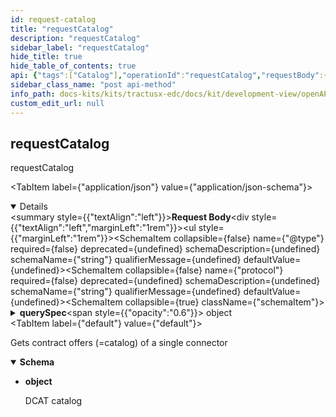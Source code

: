 ```yaml
---
id: request-catalog
title: "requestCatalog"
description: "requestCatalog"
sidebar_label: "requestCatalog"
hide_title: true
hide_table_of_contents: true
api: {"tags":["Catalog"],"operationId":"requestCatalog","requestBody":{"content":{"application/json":{"schema":{"type":"object","properties":{"@type":{"type":"string","example":"https://w3id.org/edc/v0.0.1/ns/CatalogRequest"},"protocol":{"type":"string","example":null},"querySpec":{"type":"object","properties":{"@type":{"type":"string","example":"https://w3id.org/edc/v0.0.1/ns/QuerySpec"},"filterExpression":{"type":"array","example":null,"items":{"type":"object","properties":{"@type":{"type":"string","example":"https://w3id.org/edc/v0.0.1/ns/Criterion"},"operandLeft":{"type":"object","example":null},"operandRight":{"type":"object","example":null},"operator":{"type":"string","example":null}},"example":{"@context":{"edc":"https://w3id.org/edc/v0.0.1/ns/"},"@type":"Criterion","operandLeft":"fieldName","operator":"=","operandRight":"some value"}}},"limit":{"type":"integer","format":"int32","example":null},"offset":{"type":"integer","format":"int32","example":null},"sortField":{"type":"string","example":null},"sortOrder":{"type":"string","example":null,"enum":["ASC","DESC"]}},"example":{"@context":{"edc":"https://w3id.org/edc/v0.0.1/ns/"},"@type":"QuerySpec","offset":5,"limit":10,"sortOrder":"DESC","sortField":"fieldName","filterExpression":[]}}},"example":{"@context":{"edc":"https://w3id.org/edc/v0.0.1/ns/"},"@type":"CatalogRequest","providerUrl":"http://provider-address","protocol":"dataspace-protocol-http","querySpec":{"offset":0,"limit":50,"sortOrder":"DESC","sortField":"fieldName","filterExpression":[]}}}}}},"responses":{"default":{"description":"Gets contract offers (=catalog) of a single connector","content":{"application/json":{"schema":{"type":"object","description":"DCAT catalog","example":{"@id":"7df65569-8c59-4013-b1c0-fa14f6641bf2","@type":"dcat:Catalog","dcat:dataset":{"@id":"bcca61be-e82e-4da6-bfec-9716a56cef35","@type":"dcat:Dataset","odrl:hasPolicy":{"@id":"OGU0ZTMzMGMtODQ2ZS00ZWMxLThmOGQtNWQxNWM0NmI2NmY4:YmNjYTYxYmUtZTgyZS00ZGE2LWJmZWMtOTcxNmE1NmNlZjM1:NDY2ZTZhMmEtNjQ1Yy00ZGQ0LWFlZDktMjdjNGJkZTU4MDNj","@type":"odrl:Set","odrl:permission":{"odrl:target":"bcca61be-e82e-4da6-bfec-9716a56cef35","odrl:action":{"odrl:type":"http://www.w3.org/ns/odrl/2/use"},"odrl:constraint":{"odrl:and":[{"odrl:leftOperand":"https://w3id.org/edc/v0.0.1/ns/inForceDate","odrl:operator":{"@id":"odrl:gteq"},"odrl:rightOperand":"2023-07-07T07:19:58.585601395Z"},{"odrl:leftOperand":"https://w3id.org/edc/v0.0.1/ns/inForceDate","odrl:operator":{"@id":"odrl:lteq"},"odrl:rightOperand":"2023-07-12T07:19:58.585601395Z"}]}},"odrl:prohibition":[],"odrl:obligation":[],"odrl:target":"bcca61be-e82e-4da6-bfec-9716a56cef35"},"dcat:distribution":[{"@type":"dcat:Distribution","dct:format":{"@id":"HttpData"},"dcat:accessService":"5e839777-d93e-4785-8972-1005f51cf367"}],"edc:description":"description","edc:id":"bcca61be-e82e-4da6-bfec-9716a56cef35"},"dcat:service":{"@id":"5e839777-d93e-4785-8972-1005f51cf367","@type":"dcat:DataService","dct:terms":"connector","dct:endpointUrl":"http://localhost:16806/protocol"},"edc:participantId":"urn:connector:provider","@context":{"dct":"https://purl.org/dc/terms/","edc":"https://w3id.org/edc/v0.0.1/ns/","dcat":"https://www.w3.org/ns/dcat/","odrl":"http://www.w3.org/ns/odrl/2/","dspace":"https://w3id.org/dspace/v0.8/"}}}}}}},"description":"requestCatalog","method":"post","path":"/v2/catalog/request","servers":[{"url":"/"}],"jsonRequestBodyExample":{"@context":{"edc":"https://w3id.org/edc/v0.0.1/ns/"},"@type":"CatalogRequest","providerUrl":"http://provider-address","protocol":"dataspace-protocol-http","querySpec":{"offset":0,"limit":50,"sortOrder":"DESC","sortField":"fieldName","filterExpression":[]}},"info":{"title":"Tractus-X EDC REST API","description":"Tractus-X EDC API Documentation","license":{"name":"Apache License v2.0","url":"http://apache.org/v2"},"version":"0.5.1-SNAPSHOT"},"postman":{"name":"request Catalog","description":{"type":"text/plain"},"url":{"path":["v2","catalog","request"],"host":["{{baseUrl}}"],"query":[],"variable":[]},"header":[{"key":"Content-Type","value":"application/json"},{"key":"Accept","value":"application/json"}],"method":"POST","body":{"mode":"raw","raw":"\"\"","options":{"raw":{"language":"json"}}}}}
sidebar_class_name: "post api-method"
info_path: docs-kits/kits/tractusx-edc/docs/kit/development-view/openAPI/tractusx-edc-api/tractus-x-edc-rest-api
custom_edit_url: null
---
```



## requestCatalog



requestCatalog

<MimeTabs><TabItem label={"application/json"} value={"application/json-schema"}><details style={{}} data-collapsed={false} open={true}><summary style={{"textAlign":"left"}}><strong>Request Body</strong></summary><div style={{"textAlign":"left","marginLeft":"1rem"}}></div><ul style={{"marginLeft":"1rem"}}><SchemaItem collapsible={false} name={"@type"} required={false} deprecated={undefined} schemaDescription={undefined} schemaName={"string"} qualifierMessage={undefined} defaultValue={undefined}></SchemaItem><SchemaItem collapsible={false} name={"protocol"} required={false} deprecated={undefined} schemaDescription={undefined} schemaName={"string"} qualifierMessage={undefined} defaultValue={undefined}></SchemaItem><SchemaItem collapsible={true} className={"schemaItem"}><details style={{}}><summary style={{}}><strong>querySpec</strong><span style={{"opacity":"0.6"}}> object</span></summary><div style={{"marginLeft":"1rem"}}><SchemaItem collapsible={false} name={"@type"} required={false} deprecated={undefined} schemaDescription={undefined} schemaName={"string"} qualifierMessage={undefined} defaultValue={undefined}></SchemaItem><SchemaItem collapsible={true} className={"schemaItem"}><details style={{}}><summary style={{}}><strong>filterExpression</strong><span style={{"opacity":"0.6"}}> object[]</span></summary><div style={{"marginLeft":"1rem"}}><SchemaItem collapsible={false} name={"@type"} required={false} deprecated={undefined} schemaDescription={undefined} schemaName={"string"} qualifierMessage={undefined} defaultValue={undefined}></SchemaItem><SchemaItem collapsible={false} name={"operandLeft"} required={false} deprecated={undefined} schemaDescription={undefined} schemaName={"object"} qualifierMessage={undefined} defaultValue={undefined}></SchemaItem><SchemaItem collapsible={false} name={"operandRight"} required={false} deprecated={undefined} schemaDescription={undefined} schemaName={"object"} qualifierMessage={undefined} defaultValue={undefined}></SchemaItem><SchemaItem collapsible={false} name={"operator"} required={false} deprecated={undefined} schemaDescription={undefined} schemaName={"string"} qualifierMessage={undefined} defaultValue={undefined}></SchemaItem></div></details></SchemaItem><SchemaItem collapsible={false} name={"limit"} required={false} deprecated={undefined} schemaDescription={undefined} schemaName={"int32"} qualifierMessage={undefined} defaultValue={undefined}></SchemaItem><SchemaItem collapsible={false} name={"offset"} required={false} deprecated={undefined} schemaDescription={undefined} schemaName={"int32"} qualifierMessage={undefined} defaultValue={undefined}></SchemaItem><SchemaItem collapsible={false} name={"sortField"} required={false} deprecated={undefined} schemaDescription={undefined} schemaName={"string"} qualifierMessage={undefined} defaultValue={undefined}></SchemaItem><SchemaItem collapsible={false} name={"sortOrder"} required={false} deprecated={undefined} schemaDescription={undefined} schemaName={"string"} qualifierMessage={"**Possible values:** [`ASC`, `DESC`]"} defaultValue={undefined}></SchemaItem></div></details></SchemaItem></ul></details></TabItem></MimeTabs><div><ApiTabs><TabItem label={"default"} value={"default"}><div>

Gets contract offers (=catalog) of a single connector

</div><div><MimeTabs schemaType={"response"}><TabItem label={"application/json"} value={"application/json"}><SchemaTabs><TabItem label={"Schema"} value={"Schema"}><details style={{}} data-collapsed={false} open={true}><summary style={{"textAlign":"left"}}><strong>Schema</strong></summary><div style={{"textAlign":"left","marginLeft":"1rem"}}></div><ul style={{"marginLeft":"1rem"}}><li><div><strong>object</strong><div style={{"marginTop":"var(--ifm-table-cell-padding)"}}>

DCAT catalog

</div></div></li></ul></details></TabItem><TabItem label={"Example (from schema)"} value={"Example (from schema)"}><ResponseSamples responseExample={"{\n  \"@id\": \"7df65569-8c59-4013-b1c0-fa14f6641bf2\",\n  \"@type\": \"dcat:Catalog\",\n  \"dcat:dataset\": {\n    \"@id\": \"bcca61be-e82e-4da6-bfec-9716a56cef35\",\n    \"@type\": \"dcat:Dataset\",\n    \"odrl:hasPolicy\": {\n      \"@id\": \"OGU0ZTMzMGMtODQ2ZS00ZWMxLThmOGQtNWQxNWM0NmI2NmY4:YmNjYTYxYmUtZTgyZS00ZGE2LWJmZWMtOTcxNmE1NmNlZjM1:NDY2ZTZhMmEtNjQ1Yy00ZGQ0LWFlZDktMjdjNGJkZTU4MDNj\",\n      \"@type\": \"odrl:Set\",\n      \"odrl:permission\": {\n        \"odrl:target\": \"bcca61be-e82e-4da6-bfec-9716a56cef35\",\n        \"odrl:action\": {\n          \"odrl:type\": \"http://www.w3.org/ns/odrl/2/use\"\n        },\n        \"odrl:constraint\": {\n          \"odrl:and\": [\n            {\n              \"odrl:leftOperand\": \"https://w3id.org/edc/v0.0.1/ns/inForceDate\",\n              \"odrl:operator\": {\n                \"@id\": \"odrl:gteq\"\n              },\n              \"odrl:rightOperand\": \"2023-07-07T07:19:58.585601395Z\"\n            },\n            {\n              \"odrl:leftOperand\": \"https://w3id.org/edc/v0.0.1/ns/inForceDate\",\n              \"odrl:operator\": {\n                \"@id\": \"odrl:lteq\"\n              },\n              \"odrl:rightOperand\": \"2023-07-12T07:19:58.585601395Z\"\n            }\n          ]\n        }\n      },\n      \"odrl:prohibition\": [],\n      \"odrl:obligation\": [],\n      \"odrl:target\": \"bcca61be-e82e-4da6-bfec-9716a56cef35\"\n    },\n    \"dcat:distribution\": [\n      {\n        \"@type\": \"dcat:Distribution\",\n        \"dct:format\": {\n          \"@id\": \"HttpData\"\n        },\n        \"dcat:accessService\": \"5e839777-d93e-4785-8972-1005f51cf367\"\n      }\n    ],\n    \"edc:description\": \"description\",\n    \"edc:id\": \"bcca61be-e82e-4da6-bfec-9716a56cef35\"\n  },\n  \"dcat:service\": {\n    \"@id\": \"5e839777-d93e-4785-8972-1005f51cf367\",\n    \"@type\": \"dcat:DataService\",\n    \"dct:terms\": \"connector\",\n    \"dct:endpointUrl\": \"http://localhost:16806/protocol\"\n  },\n  \"edc:participantId\": \"urn:connector:provider\",\n  \"@context\": {\n    \"dct\": \"https://purl.org/dc/terms/\",\n    \"edc\": \"https://w3id.org/edc/v0.0.1/ns/\",\n    \"dcat\": \"https://www.w3.org/ns/dcat/\",\n    \"odrl\": \"http://www.w3.org/ns/odrl/2/\",\n    \"dspace\": \"https://w3id.org/dspace/v0.8/\"\n  }\n}"} language={"json"}></ResponseSamples></TabItem></SchemaTabs></TabItem></MimeTabs></div></TabItem></ApiTabs></div>
      